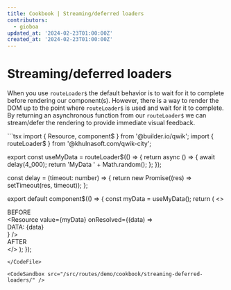 ```yaml
---
title: Cookbook | Streaming/deferred loaders
contributors:
  - gioboa
updated_at: '2024-02-23T01:00:00Z'
created_at: '2024-02-23T01:00:00Z'
---
```



# Streaming/deferred loaders

When you use `routeLoader$` the default behavior is to wait for it to complete before rendering our component(s).
However, there is a way to render the DOM up to the point where `routeLoader$` is used and wait for it to complete.
By returning an asynchronous function from our `routeLoader$` we can stream/defer the rendering to provide immediate visual feedback. 

<CodeFile src="/src/routes/demo/cookbook/streaming-deferred-loaders/index.tsx" >
```tsx
import { Resource, component$ } from '@builder.io/qwik';
import { routeLoader$ } from '@khulnasoft.com/qwik-city';

export const useMyData = routeLoader$(() => {
  return async () => {
    await delay(4_000);
    return 'MyData ' + Math.random();
  };
});

const delay = (timeout: number) => {
  return new Promise((res) => setTimeout(res, timeout));
};

export default component$(() => {
  const myData = useMyData();
  return (
    <>
      <div>BEFORE</div>
      <Resource
        value={myData}
        onResolved={(data) => <div>DATA: {data}</div>}
      />
      <div>AFTER</div>
    </>
  );
});
```
</CodeFile>

<CodeSandbox src="/src/routes/demo/cookbook/streaming-deferred-loaders/" />
